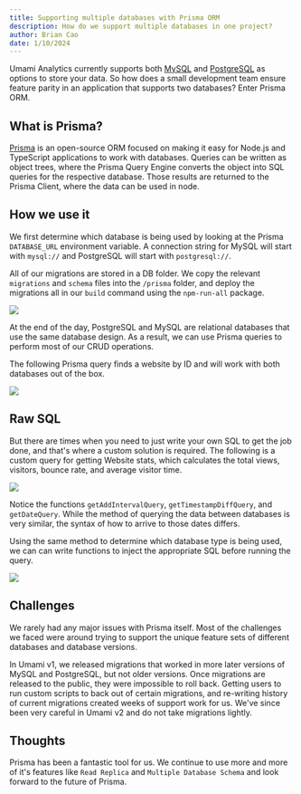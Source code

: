 ```yaml
---
title: Supporting multiple databases with Prisma ORM
description: How do we support multiple databases in one project?
author: Brian Cao
date: 1/10/2024
---
```


Umami Analytics currently supports both [MySQL](https://www.mysql.com/) and [PostgreSQL](https://www.postgresql.org/)
as options to store your data. So how does a small development team ensure feature parity in an application that supports
two databases? Enter Prisma ORM.

## What is Prisma?

[Prisma](https://prisma.io) is an open-source ORM focused on making it easy for Node.js and TypeScript applications to
work with databases. Queries can be written as object trees, where the Prisma Query Engine converts the object into SQL queries
for the respective database. Those results are returned to the Prisma Client, where the data can be used in node.

## How we use it

We first determine which database is being used by looking at the Prisma `DATABASE_URL` environment variable.
A connection string for MySQL will start with `mysql://` and PostgreSQL will start with `postgresql://`.

All of our migrations are stored in a DB folder. We copy the relevant `migrations` and `schema` files into the `/prisma` folder,
and deploy the migrations all in our `build` command using the `npm-run-all` package.

<img src="/images/prisma-migration-folder.png" />

At the end of the day, PostgreSQL and MySQL are relational databases that use the same database design. As a result, we can use
Prisma queries to perform most of our CRUD operations.

The following Prisma query finds a website by ID and will work with both databases out of the box.

<img src="/images/prisma-find-website.png" />

## Raw SQL

But there are times when you need to just write your own SQL to get the job done, and that's where a custom solution is required.
The following is a custom query for getting Website stats, which calculates the total views, visitors, bounce rate,
and average visitor time.

<img src="/images/prisma-query-example.png" />

Notice the functions `getAddIntervalQuery`, `getTimestampDiffQuery`, and `getDateQuery`. While the method of querying
the data between databases is very similar, the syntax of how to arrive to those dates differs.

Using the same method to determine which database type is being used, we can can write functions to inject the
appropriate SQL before running the query.

<img src="/images/prisma-function-example.png" />

## Challenges

We rarely had any major issues with Prisma itself. Most of the challenges we faced were around trying to support
the unique feature sets of different databases and database versions.

In Umami v1, we released migrations that worked in more later versions of MySQL and PostgreSQL, but not older versions.
Once migrations are released to the public, they were impossible to roll back. Getting users to run custom scripts to
back out of certain migrations, and re-writing history of current migrations created weeks of support work for us.
We've since been very careful in Umami v2 and do not take migrations lightly.

## Thoughts

Prisma has been a fantastic tool for us. We continue to use more and more of it's
features like `Read Replica` and `Multiple Database Schema` and look forward to the future of Prisma.
